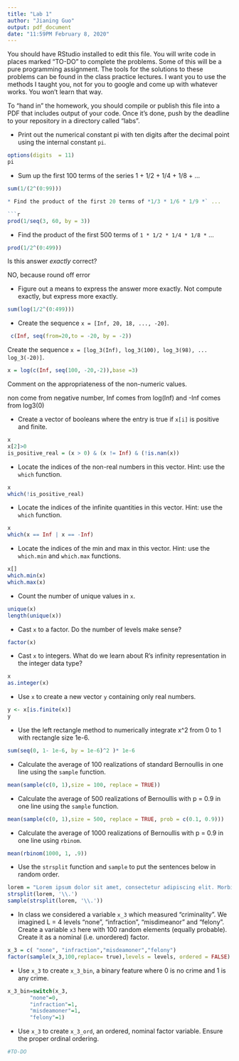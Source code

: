 ```yaml
---
title: "Lab 1"
author: "Jianing Guo"
output: pdf_document
date: "11:59PM February 8, 2020"
---
```


You should have RStudio installed to edit this file. You will write code in places marked "TO-DO" to complete the problems. Some of this will be a pure programming assignment. The tools for the solutions to these problems can be found in the class practice lectures. I want you to use the methods I taught you, not for you to google and come up with whatever works. You won't learn that way.

To "hand in" the homework, you should compile or publish this file into a PDF that includes output of your code. Once it's done, push by the deadline to your repository in a directory called "labs".

* Print out the numerical constant pi with ten digits after the decimal point using the internal constant `pi`.

```r
options(digits  = 11)
pi
```

* Sum up the first 100 terms of the series 1 + 1/2 + 1/4 + 1/8 + ...

```r

sum(1/(2^(0:99)))

* Find the product of the first 20 terms of *1/3 * 1/6 * 1/9 *` ...

```r
prod(1/seq(3, 60, by = 3))


```


* Find the product of the first 500 terms of `1 * 1/2 * 1/4 * 1/8 *` ...

```r
prod(1/2^(0:499))
```

Is this answer *exactly* correct? 

NO, because round off error

* Figure out a means to express the answer more exactly. Not compute exactly, but express more exactly.

```r
sum(log(1/2^(0:499)))
```

* Create the sequence `x = [Inf, 20, 18, ..., -20]`.

```r
 c(Inf, seq(from=20,to = -20, by = -2))
```

Create the sequence `x = [log_3(Inf), log_3(100), log_3(98), ... log_3(-20)]`.

```r
x = log(c(Inf, seq(100, -20,-2)),base =3)
```

Comment on the appropriateness of the non-numeric values.

non come from negative number, Inf comes from log(Inf) and -Inf comes from log3(0)


* Create a vector of booleans where the entry is true if `x[i]` is positive and finite.

```r
x
x[2]>0
is_positive_real = (x > 0) & (x != Inf) & (!is.nan(x))
```

* Locate the indices of the non-real numbers in this vector. Hint: use the `which` function.

```r
x
which(!is_positive_real)
```

* Locate the indices of the infinite quantities in this vector. Hint: use the `which` function.

```r
x
which(x == Inf | x == -Inf)
```

* Locate the indices of the min and max in this vector. Hint: use the `which.min` and `which.max` functions.

```r
x[]
which.min(x)
which.max(x)
```

* Count the number of unique values in `x`.

```r
unique(x)
length(unique(x))
```

* Cast `x` to a factor. Do the number of levels make sense?

```r
factor(x)
```

* Cast `x` to integers. What do we learn about R's infinity representation in the integer data type?

```r
x
as.integer(x)
```

* Use `x` to create a new vector `y` containing only real numbers.

```r
y <- x[is.finite(x)]
y
```

* Use the left rectangle method to numerically integrate x^2 from 0 to 1 with rectangle size 1e-6.

```r
sum(seq(0, 1- 1e-6, by = 1e-6)^2 )* 1e-6
```


* Calculate the average of 100 realizations of standard Bernoullis in one line using the `sample` function.

```r
mean(sample(c(0, 1),size = 100, replace = TRUE))
```


* Calculate the average of 500 realizations of Bernoullis with p = 0.9 in one line using the `sample` function.

```r
mean(sample(c(0, 1),size = 500, replace = TRUE, prob = c(0.1, 0.9)))
```


* Calculate the average of 1000 realizations of Bernoullis with p = 0.9 in one line using `rbinom`.

```r
mean(rbinom(1000, 1, .9))

```

* Use the `strsplit` function and `sample` to put the sentences below in random order.

```r
lorem = "Lorem ipsum dolor sit amet, consectetur adipiscing elit. Morbi posuere varius volutpat. Morbi faucibus ligula id massa ultricies viverra. Donec vehicula sagittis nisi non semper. Donec at tempor erat. Integer dapibus mi lectus, eu posuere arcu ultricies in. Cras suscipit id nibh lacinia elementum. Curabitur est augue, congue eget quam in, scelerisque semper magna. Aenean nulla ante, iaculis sed vehicula ac, finibus vel arcu. Mauris at sodales augue. "
strsplit(lorem, '\\.')
sample(strsplit(lorem, '\\.'))

```

* In class we considered a variable `x_3` which measured "criminality". We imagined L = 4 levels "none", "infraction", "misdimeanor" and "felony". Create a variable `x3` here with 100 random elements (equally probable). Create it as a nominal (i.e. unordered) factor.

```r
x_3 = c( "none", "infraction","misdeamoner","felony")
factor(sample(x_3,100,replace= true),levels = levels, ordered = FALSE)

```

* Use `x_3` to create `x_3_bin`, a binary feature where 0 is no crime and 1 is any crime.

```r
x_3_bin=switch(x_3,
       "none"=0,
       "infraction"=1,
       "misdeamoner"=1,
       "felony"=1)
```

* Use `x_3` to create `x_3_ord`, an ordered, nominal factor variable. Ensure the proper ordinal ordering.

```r
#TO-DO
```
